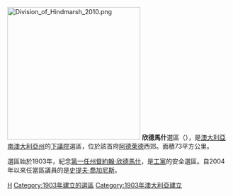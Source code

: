 [[File:Division_of_Hindmarsh_2010.png|300px]]
'''欣德馬什'''選區（{{lang-en|Division of Hindmarsh}}），是[[澳大利亞|澳大利亞]][[南澳大利亞州|南澳大利亞州]]的[[澳大利亞下議院|下議院]]選區，位於該首府[[阿德萊德|阿德萊德]]西郊。面積73平方公里。

選區始於1903年，紀念[[南澳大利亞州州督|第一任州督]][[約翰·欣德馬什|約翰·欣德馬什]]，是[[澳大利亞工黨|工黨]]的安全選區。自2004年以來任當區議員的是[[史提夫·喬加尼斯|史提夫·喬加尼斯]]。

[[Category:澳大利亞國會選區|H]]
[[Category:1903年建立的選區|Category:1903年建立的選區]]
[[Category:1903年澳大利亞建立|Category:1903年澳大利亞建立]]